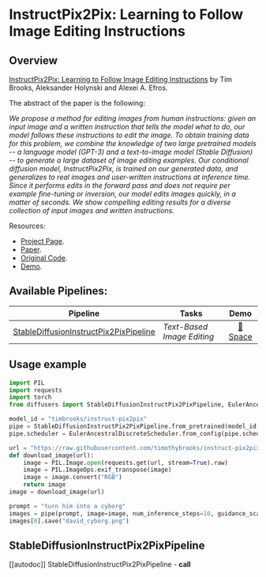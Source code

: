 <!--Copyright 2023 The HuggingFace Team. All rights reserved.

Licensed under the Apache License, Version 2.0 (the "License"); you may not use this file except in compliance with
the License. You may obtain a copy of the License at

http://www.apache.org/licenses/LICENSE-2.0

Unless required by applicable law or agreed to in writing, software distributed under the License is distributed on
an "AS IS" BASIS, WITHOUT WARRANTIES OR CONDITIONS OF ANY KIND, either express or implied. See the License for the
specific language governing permissions and limitations under the License.
-->

# InstructPix2Pix: Learning to Follow Image Editing Instructions

## Overview

[InstructPix2Pix: Learning to Follow Image Editing Instructions](https://arxiv.org/abs/2211.09800) by Tim Brooks, Aleksander Holynski and Alexei A. Efros.

The abstract of the paper is the following:

*We propose a method for editing images from human instructions: given an input image and a written instruction that tells the model what to do, our model follows these instructions to edit the image. To obtain training data for this problem, we combine the knowledge of two large pretrained models -- a language model (GPT-3) and a text-to-image model (Stable Diffusion) -- to generate a large dataset of image editing examples. Our conditional diffusion model, InstructPix2Pix, is trained on our generated data, and generalizes to real images and user-written instructions at inference time. Since it performs edits in the forward pass and does not require per example fine-tuning or inversion, our model edits images quickly, in a matter of seconds. We show compelling editing results for a diverse collection of input images and written instructions.*

Resources:

* [Project Page](https://www.timothybrooks.com/instruct-pix2pix).
* [Paper](https://arxiv.org/abs/2211.09800).
* [Original Code](https://github.com/timothybrooks/instruct-pix2pix).
* [Demo](https://huggingface.co/spaces/timbrooks/instruct-pix2pix).


## Available Pipelines:

| Pipeline | Tasks | Demo
|---|---|:---:|
| [StableDiffusionInstructPix2PixPipeline](https://github.com/huggingface/diffusers/blob/main/src/diffusers/pipelines/stable_diffusion/pipeline_stable_diffusion_instruct_pix2pix.py) | *Text-Based Image Editing* | [🤗 Space](https://huggingface.co/spaces/timbrooks/instruct-pix2pix) |

<!-- TODO: add Colab -->

## Usage example

```python
import PIL
import requests
import torch
from diffusers import StableDiffusionInstructPix2PixPipeline, EulerAncestralDiscreteScheduler

model_id = "timbrooks/instruct-pix2pix"
pipe = StableDiffusionInstructPix2PixPipeline.from_pretrained(model_id, torch_dtype=torch.float16, safety_checker=None).to("cuda")
pipe.scheduler = EulerAncestralDiscreteScheduler.from_config(pipe.scheduler.config)

url = "https://raw.githubusercontent.com/timothybrooks/instruct-pix2pix/main/imgs/example.jpg"
def download_image(url):
    image = PIL.Image.open(requests.get(url, stream=True).raw)
    image = PIL.ImageOps.exif_transpose(image)
    image = image.convert("RGB")
    return image
image = download_image(url)

prompt = "turn him into a cyborg"
images = pipe(prompt, image=image, num_inference_steps=10, guidance_scale=1.1, image_guidance_scale=1).images
images[0].save("david_cyborg.png")
```

## StableDiffusionInstructPix2PixPipeline
[[autodoc]] StableDiffusionInstructPix2PixPipeline
	- __call__
